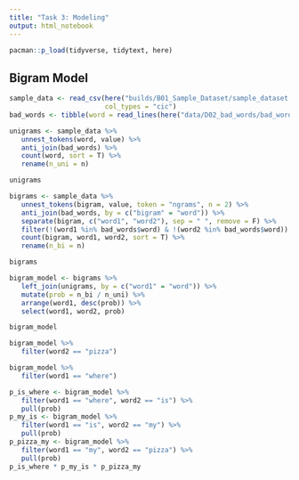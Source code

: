 ```yaml
---
title: "Task 3: Modeling"
output: html_notebook
---
```


```r
pacman::p_load(tidyverse, tidytext, here)
```

## Bigram Model

```r
sample_data <- read_csv(here("builds/B01_Sample_Dataset/sample_dataset.csv"),
                        col_types = "cic")
bad_words <- tibble(word = read_lines(here("data/D02_bad_words/bad_words.txt")))
```

```r
unigrams <- sample_data %>%
   unnest_tokens(word, value) %>%
   anti_join(bad_words) %>%
   count(word, sort = T) %>%
   rename(n_uni = n)

unigrams
```

```r
bigrams <- sample_data %>% 
   unnest_tokens(bigram, value, token = "ngrams", n = 2) %>%
   anti_join(bad_words, by = c("bigram" = "word")) %>%
   separate(bigram, c("word1", "word2"), sep = " ", remove = F) %>%
   filter(!(word1 %in% bad_words$word) & !(word2 %in% bad_words$word)) %>%
   count(bigram, word1, word2, sort = T) %>%
   rename(n_bi = n)

bigrams
```

```r
bigram_model <- bigrams %>%
   left_join(unigrams, by = c("word1" = "word")) %>%
   mutate(prob = n_bi / n_uni) %>%
   arrange(word1, desc(prob)) %>%
   select(word1, word2, prob)

bigram_model
```

```r
bigram_model %>%
   filter(word2 == "pizza")
```

```r
bigram_model %>%
   filter(word1 == "where")
```

```r
p_is_where <- bigram_model %>%
   filter(word1 == "where", word2 == "is") %>%
   pull(prob)
p_my_is <- bigram_model %>%
   filter(word1 == "is", word2 == "my") %>%
   pull(prob)
p_pizza_my <- bigram_model %>%
   filter(word1 == "my", word2 == "pizza") %>%
   pull(prob)
p_is_where * p_my_is * p_pizza_my
```

